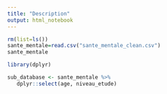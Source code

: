 ```yaml
---
title: "Description"
output: html_notebook
---
```

```r
rm(list=ls())
sante_mentale=read.csv("sante_mentale_clean.csv")
sante_mentale

library(dplyr)

sub_database <- sante_mentale %>% 
   dplyr::select(age, niveau_etude)
```

